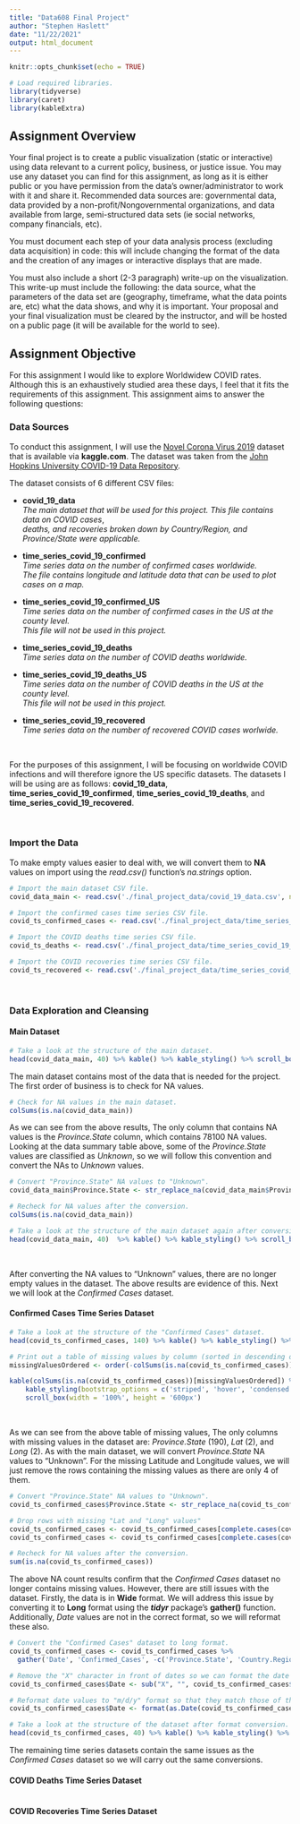 ```yaml
---
title: "Data608 Final Project"
author: "Stephen Haslett"
date: "11/22/2021"
output: html_document
---
```


```r
knitr::opts_chunk$set(echo = TRUE)

# Load required libraries.
library(tidyverse)
library(caret)
library(kableExtra)
```

## Assignment Overview

Your final project is to create a public visualization (static or interactive) using data relevant to a current policy, business, or justice issue. You may use any dataset you can find for this assignment, as long as it is either public or you have permission from the data’s owner/administrator to work with it and share it.
Recommended data sources are: governmental data, data provided by a non-profit/Nongovernmental organizations, and data available from large, semi-structured data sets (ie social networks, company financials, etc).

You must document each step of your data analysis process (excluding data acquisition) in code: this will include changing the format of the data and the creation of any images or interactive displays that are made.

You must also include a short (2-3 paragraph) write-up on the visualization. This write-up must include the following: the data source, what the parameters of the data set are (geography, timeframe, what the data points are, etc) what the data shows, and why it is important. Your proposal and your final visualization must be cleared by the instructor, and will be hosted on a public page (it will be available for the world to see).


## Assignment Objective

For this assignment I would like to explore Worldwidew COVID rates. Although this is an exhaustively studied area these days, I feel that it fits the requirements of this assignment. This assignment aims to answer the following questions:



### Data Sources

To conduct this assignment, I will use the [Novel Corona Virus 2019](https://www.kaggle.com/sudalairajkumar/novel-corona-virus-2019-dataset) dataset that is available via **kaggle.com**. The dataset was taken from the [John Hopkins University COVID-19 Data Repository](https://github.com/CSSEGISandData/COVID-19).

The dataset consists of 6 different CSV files:

- **covid_19_data**  
    _The main dataset that will be used for this project. This file contains data on COVID cases_,  
    _deaths, and recoveries broken down by Country/Region, and Province/State were applicable._

- **time_series_covid_19_confirmed**  
    _Time series data on the number of confirmed cases worldwide._  
    _The file contains longitude and latitude data that can be used to plot cases on a map._  

- **time_series_covid_19_confirmed_US**  
    _Time series data on the number of confirmed cases in the US at the county level._  
    _This file will not be used in this project._

- **time_series_covid_19_deaths**  
    _Time series data on the number of COVID deaths worldwide._

- **time_series_covid_19_deaths_US**  
    _Time series data on the number of COVID deaths in the US at the county level._  
    _This file will not be used in this project._

- **time_series_covid_19_recovered**  
    _Time series data on the number of recovered COVID cases worlwide._

\ 

For the purposes of this assignment, I will be focusing on worldwide COVID infections and will therefore ignore the US specific datasets. The datasets I will be using are as follows: **covid_19_data**, **time_series_covid_19_confirmed**, **time_series_covid_19_deaths**, and **time_series_covid_19_recovered**. 

\ 

### Import the Data

To make empty values easier to deal with, we will convert them to **NA** values on import using the _read.csv()_ function's _na.strings_ option.

```r
# Import the main dataset CSV file.
covid_data_main <- read.csv('./final_project_data/covid_19_data.csv', na.strings = c('', 'NA'), stringsAsFactors = FALSE)

# Import the confirmed cases time series CSV file.
covid_ts_confirmed_cases <- read.csv('./final_project_data/time_series_covid_19_confirmed.csv', na.strings = c('', 'NA'), stringsAsFactors = FALSE)

# Import the COVID deaths time series CSV file. 
covid_ts_deaths <- read.csv('./final_project_data/time_series_covid_19_deaths.csv', na.strings = c('', 'NA'), stringsAsFactors = FALSE)

# Import the COVID recoveries time series CSV file.
covid_ts_recovered <- read.csv('./final_project_data/time_series_covid_19_recovered.csv', na.strings = c('', 'NA'), stringsAsFactors = FALSE)
```

\ 

### Data Exploration and Cleansing

#### Main Dataset
```r
# Take a look at the structure of the main dataset.
head(covid_data_main, 40) %>% kable() %>% kable_styling() %>% scroll_box(width = '100%', height = '600px')
```


The main dataset contains most of the data that is needed for the project. The first order of business is to check for NA values.

```r
# Check for NA values in the main dataset.
colSums(is.na(covid_data_main))
```


As we can see from the above results, The only column that contains NA values is the  _Province.State_ column, which contains 78100 NA values. Looking at the data summary table above, some of the _Province.State_ values are classified as _Unknown_, so we will follow this convention and convert the NAs to _Unknown_ values.

```r
# Convert "Province.State" NA values to "Unknown".
covid_data_main$Province.State <- str_replace_na(covid_data_main$Province.State, 'Unknown')

# Recheck for NA values after the conversion.
colSums(is.na(covid_data_main))

# Take a look at the structure of the main dataset again after conversion.
head(covid_data_main, 40)  %>% kable() %>% kable_styling() %>% scroll_box(width = '100%', height = '600px')
```

\ 

After converting the NA values to "Unknown" values, there are no longer empty values in the dataset. The above results are evidence of this. Next we will look at the _Confirmed Cases_ dataset. 


#### Confirmed Cases Time Series Dataset
```r
# Take a look at the structure of the "Confirmed Cases" dataset.
head(covid_ts_confirmed_cases, 140) %>% kable() %>% kable_styling() %>% scroll_box(width = '100%', height = '600px')

# Print out a table of missing values by column (sorted in descending order).
missingValuesOrdered <- order(-colSums(is.na(covid_ts_confirmed_cases)))

kable(colSums(is.na(covid_ts_confirmed_cases))[missingValuesOrdered]) %>%
    kable_styling(bootstrap_options = c('striped', 'hover', 'condensed', 'responsive')) %>% 
    scroll_box(width = '100%', height = '600px')
```

\ 

As we can see from the above table of missing values, The only columns with missing values in the dataset are: _Province.State_ (190), _Lat_ (2), and _Long_ (2). As with the main dataset, we will convert _Province.State_ NA values to "Unknown". For the missing Latitude and Longitude values, we will just remove the rows containing the missing values as there are only 4 of them.

```r
# Convert "Province.State" NA values to "Unknown".
covid_ts_confirmed_cases$Province.State <- str_replace_na(covid_ts_confirmed_cases$Province.State, 'Unknown')

# Drop rows with missing "Lat and "Long" values"
covid_ts_confirmed_cases <- covid_ts_confirmed_cases[complete.cases(covid_ts_confirmed_cases$Lat),]
covid_ts_confirmed_cases <- covid_ts_confirmed_cases[complete.cases(covid_ts_confirmed_cases$Long),]

# Recheck for NA values after the conversion.
sum(is.na(covid_ts_confirmed_cases))
```


The above NA count results confirm that the _Confirmed Cases_ dataset no longer contains missing values. However, there are still issues with the dataset. Firstly, the data is in **Wide** format. We will address this issue by converting it to **Long** format using the **_tidyr_** package's **gather()** function. Additionally, _Date_ values are not in the correct format, so we will reformat these also. 

```r
# Convert the "Confirmed Cases" dataset to long format.
covid_ts_confirmed_cases <- covid_ts_confirmed_cases %>%
  gather('Date', 'Confirmed_Cases', -c('Province.State', 'Country.Region', 'Lat', 'Long'))

# Remove the "X" character in front of dates so we can format the date values.
covid_ts_confirmed_cases$Date <- sub("X", "", covid_ts_confirmed_cases$Date)

# Reformat date values to "m/d/y" format so that they match those of the other datasets.
covid_ts_confirmed_cases$Date <- format(as.Date(covid_ts_confirmed_cases$Date, format = '%m.%d.%y'), '%m/%d/%y')

# Take a look at the structure of the dataset after format conversion.
head(covid_ts_confirmed_cases, 40) %>% kable() %>% kable_styling() %>% scroll_box(width = '100%', height = '600px')
```


The remaining time series datasets contain the same issues as the _Confirmed Cases_ dataset so we will carry out the same conversions.

#### COVID Deaths Time Series Dataset
```r
```


#### COVID Recoveries Time Series Dataset
```r
```


